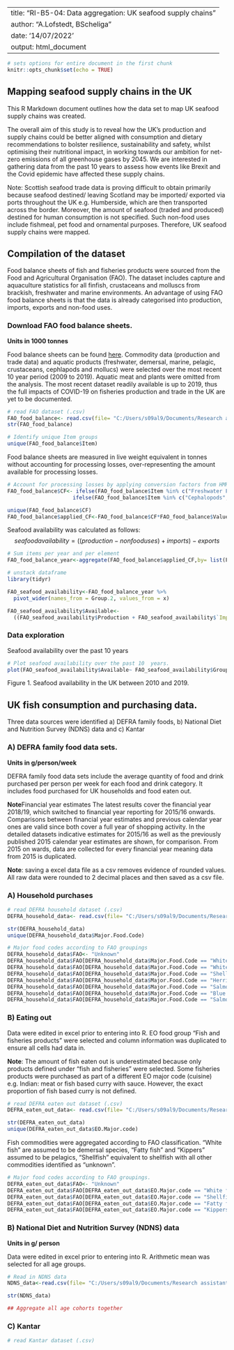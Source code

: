 
---
title: "RI-B5-04: Data aggregation: UK seafood supply chains"
author: "A.Lofstedt, BScheliga"
date: '14/07/2022'
output: html_document
---

```r
# sets options for entire document in the first chunk
knitr::opts_chunk$set(echo = TRUE)
```

## Mapping seafood supply chains in the UK

This R Markdown document outlines how the data set to map UK seafood supply chains was created. 

The overall aim of this study is to reveal how the UK’s production and supply chains could be better aligned with consumption and dietary recommendations to bolster resilience, sustainability and safety, whilst optimising their nutritional impact, in working towards our ambition for net-zero emissions of all greenhouse gases by 2045. We are interested in gathering data from the past 10 years to assess how events like Brexit and the Covid epidemic have affected these supply chains.

Note: Scottish seafood trade data is proving difficult to obtain primarily because seafood destined/ leaving Scotland may be imported/ exported via ports throughout the UK e.g. Humberside, which are then transported across the border. Moreover, the amount of seafood (traded and produced) destined for human consumption is not specified. Such non-food uses include fishmeal, pet food and ornamental purposes. Therefore, UK seafood supply chains were mapped. 

## Compilation of the dataset

Food balance sheets of fish and fisheries products were sourced from the Food and Agricultural Organisation (FAO). The dataset includes capture and aquaculture statistics for all finfish, crustaceans and molluscs from brackish, freshwater and marine environments. An advantage of using FAO food balance sheets is that the data is already categorised into production, imports, exports and non-food uses. 

### Download FAO food balance sheets. 

**Units in 1000 tonnes**

Food balance sheets can be found [here](https://www.fao.org/faostat/en/#data/FBS). Commodity data (production and trade data) and aquatic products (freshwater, demersal, marine, pelagic, crustaceans, cephlapods and mollucs) were selected over the most recent 10 year period (2009 to 2019). Aquatic meat and plants were omitted from the analysis. The most recent dataset readily available is up to 2019, thus the full impacts of COVID-19 on fisheries production and trade in the UK are yet to be documented.

```r
# read FAO dataset (.csv)
FAO_food_balance<- read.csv(file= "C:/Users/s09al9/Documents/Research assistant/RI-B5-04. Understanding the Scottish food supply chain/UK balance sheets/Data/Raw data/csv.files/FAOSTAT_data.csv", header = T)
str(FAO_food_balance)

# Identify unique Item groups
unique(FAO_food_balance$Item)
```

Food balance sheets are measured in live weight equivalent in tonnes without accounting for processing losses, over-representing the amount available for processing losses.

```r
# Account for processing losses by applying conversion factors from HMRC
FAO_food_balance$CF<- ifelse(FAO_food_balance$Item %in% c("Freshwater Fish", "Demersal Fish", "Pelagic Fish", "Marine Fish, Other"), 0.49,
                     ifelse(FAO_food_balance$Item %in% c("Cephalopods", "Crustaceans", "Molluscs, Other"), 0.28,1))

unique(FAO_food_balance$CF)
FAO_food_balance$applied_CF<-FAO_food_balance$CF*FAO_food_balance$Value

```

Seafood availability was calculated as follows: 
$$seafood availability = ((production - non food uses) + imports) - exports$$

```r
# Sum items per year and per element
FAO_food_balance_year<-aggregate(FAO_food_balance$applied_CF,by= list(FAO_food_balance$Year, FAO_food_balance$Element), FUN=sum)

# unstack dataframe
library(tidyr)

FAO_seafood_availability<-FAO_food_balance_year %>%
  pivot_wider(names_from = Group.2, values_from = x)

FAO_seafood_availability$Available<-
  ((FAO_seafood_availability$Production + FAO_seafood_availability$`Import Quantity`)-FAO_seafood_availability$`Other uses (non-food)`)- FAO_seafood_availability$`Export Quantity`
```


### Data exploration

Seafood availability over the past 10 years 

```r
# Plot seafood availability over the past 10  years. 
plot(FAO_seafood_availability$Available~ FAO_seafood_availability$Group.1, pch=19, xlab="Year", ylab="Seafood availability (thousand tonnes)")
```

Figure 1. Seafood availability in the UK between 2010 and 2019. 

## UK fish consumption and purchasing data.

Three data sources were identified a) DEFRA family foods, b) National Diet and Nutrition Survey (NDNS) data and c) Kantar

### A) DEFRA family food data sets. 

**Units in g/person/week**

DEFRA family food data sets include the average quantity of food and drink purchased per person per week for each food and drink category. It includes food purchased for UK households and food eaten out.

**Note**Financial year estimates
The latest results cover the financial year 2018/19,  which switched to financial year reporting for 2015/16 onwards. Comparisons between financial year estimates and previous calendar year ones are valid since both cover a full year of shopping activity. In the detailed datasets indicative estimates for 2015/16 as well as the previously published 2015 calendar year estimates are shown, for comparison. From 2015 on wards, data are collected for every financial year meaning data from 2015 is duplicated.

**Note**: saving a excel data file as a csv removes evidence of rounded values. All raw data were rounded to 2 decimal places and then saved as a csv file.

### A) Household purchases

```r
# read DEFRA household dataset (.csv)
DEFRA_household_data<- read.csv(file= "C:/Users/s09al9/Documents/Research assistant/RI-B5-04. Understanding the Scottish food supply chain/UK balance sheets/Data/Raw data/csv.files/DEFRA.UK_households_edit.csv", header = T)

str(DEFRA_household_data)
unique(DEFRA_household_data$Major.Food.Code)
```
```r
# Major food codes according to FAO groupings
DEFRA_household_data$FAO<- "Unknown"
DEFRA_household_data$FAO[DEFRA_household_data$Major.Food.Code == "White fish, fresh, chilled or frozen"]<- "Demersal"
DEFRA_household_data$FAO[DEFRA_household_data$Major.Food.Code == "White fish, dried, salted or smoked"]<- "Demersal"
DEFRA_household_data$FAO[DEFRA_household_data$Major.Food.Code == "Shellfish"]<- "Shellfish"
DEFRA_household_data$FAO[DEFRA_household_data$Major.Food.Code == "Herrings and other blue fish, fresh, chilled or frozen"] <-"Pelagic"
DEFRA_household_data$FAO[DEFRA_household_data$Major.Food.Code == "Salmon, fresh, chilled or frozen"]<- "Pelagic"
DEFRA_household_data$FAO[DEFRA_household_data$Major.Food.Code == "Blue fish, dried or salted or smoked"]<- "Pelagic"
DEFRA_household_data$FAO[DEFRA_household_data$Major.Food.Code == "Salmon, tinned"]<- "Pelagic"
```

### B) Eating out

Data were edited in excel prior to entering into R. EO food group "Fish and fisheries products" were selected and column information was duplicated to ensure all cells had data in. 

**Note**: The amount of fish eaten out is underestimated because only products defined under "fish and fisheries" were selected. Some fisheries products were purchased as part of a different EO major code (cuisine) e.g. Indian: meat or fish based curry with sauce. However, the exact proportion of fish based curry is not defined.  

```r
# read DEFRA eaten out dataset (.csv)
DEFRA_eaten_out_data<- read.csv(file= "C:/Users/s09al9/Documents/Research assistant/RI-B5-04. Understanding the Scottish food supply chain/UK balance sheets/Data/Raw data/csv.files/DEFRA.UK_eaten_out_edit.csv", header = T)

str(DEFRA_eaten_out_data)
unique(DEFRA_eaten_out_data$EO.Major.code)
```

Fish commodities were aggregated according to FAO classification. "White fish" are assumed to be demersal species, "Fatty fish" and "Kippers" assumed to be pelagics, "Shellfish" equivalent to shellfish with all other commodities identified as "unknown". 

```r
# Major food codes according to FAO groupings.
DEFRA_eaten_out_data$FAO<- "Unknown"
DEFRA_eaten_out_data$FAO[DEFRA_eaten_out_data$EO.Major.code == "White fish"]<- "Demersal"
DEFRA_eaten_out_data$FAO[DEFRA_eaten_out_data$EO.Major.code == "Shellfish - without sauce or dressing (e.g. prawns, shrimps, oysters, crab)"]<- "Shellfish"
DEFRA_eaten_out_data$FAO[DEFRA_eaten_out_data$EO.Major.code == "Fatty fish"] <-"Pelagic"
DEFRA_eaten_out_data$FAO[DEFRA_eaten_out_data$EO.Major.code == "Kippers and other smoked fish (e.g. smoked salmon)"]<- "Pelagic"

```

  

### B) National Diet and Nutrition Survey (NDNS) data

**Units in g/ person**

Data were edited in excel prior to entering into R. Arithmetic mean was selected for all age groups.  

```r
# Read in NDNS data
NDNS_data<-read.csv(file= "C:/Users/s09al9/Documents/Research assistant/RI-B5-04. Understanding the Scottish food supply chain/UK balance sheets/Data/Raw data/csv.files/NDNS. Table 7.8_edit.csv", header = T)

str(NDNS_data)
```
```r
## Aggregate all age cohorts together
```


### C) Kantar

```r
# read Kantar dataset (.csv)

```
